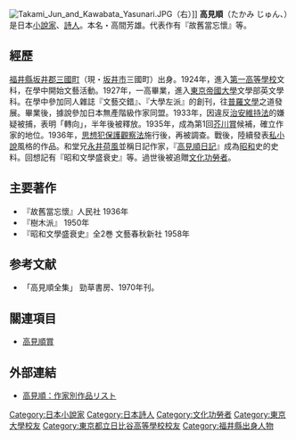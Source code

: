 [[File:Takami_Jun_and_Kawabata_Yasunari.JPG|thumb]]（右）]]
'''高見順'''（たかみ じゅん、{{bd|1907年|1月30日|1965年|8月17日|catIdx=Takami Jun}}）是日本[[小說家|小說家]]、[[詩人|詩人]]。本名・高間芳雄。代表作有『故舊當忘懷』等。

== 經歷 ==
[[福井縣|福井縣]][[坂井郡|坂井郡]][[三國町|三國町]]（現・[[坂井市|坂井市]]三國町）出身。1924年，進入[[舊制第一高等學校|第一高等學校]]文科，在學中開始文藝活動。1927年，一高畢業，進入[[東京帝國大學|東京帝國大學]]文學部英文學科。在學中參加同人雜誌『文藝交錯』、『大學左派』的創刊，往[[普羅文學|普羅文學]]之道發展。畢業後，據說參加日本無產階級作家同盟。1933年，因違反[[治安維持法|治安維持法]]的嫌疑被捕，表明「轉向」，半年後被釋放。1935年，成為第1回[[芥川賞|芥川賞]]候補，確立作家的地位。1936年，[[思想犯保護觀察法|思想犯保護觀察法]]施行後，再被調查。戰後，陸續發表[[私小說|私小說]]風格的作品。和堂兄[[永井荷風|永井荷風]]並稱日記作家，『[[高見順日記|高見順日記]]』成為[[昭和|昭和]]史的史料。回想記有『昭和文學盛衰史』等。過世後被追贈[[文化功勞者|文化功勞者]]。

== 主要著作 ==
* 『故舊當忘懷』人民社 1936年
* 『樹木派』 1950年
* 『昭和文學盛衰史』全2巻 文藝春秋新社 1958年

== 参考文献 ==
* 「高見順全集」 勁草書房、1970年刊。

== 關連項目 ==
* [[高見順賞|高見順賞]]

== 外部連結 ==
* [http://www.aozora.gr.jp/index_pages/person1823.html 高見順：作家別作品リスト] {{Wayback|url=http://www.aozora.gr.jp/index_pages/person1823.html |date=20170302213103 }}

{{DEFAULTSORT:Takami Jun}}
[[Category:日本小說家|Category:日本小說家]]
[[Category:日本詩人|Category:日本詩人]]
[[Category:文化功勞者|Category:文化功勞者]]
[[Category:東京大學校友|Category:東京大學校友]]
[[Category:東京都立日比谷高等學校校友|Category:東京都立日比谷高等學校校友]]
[[Category:福井縣出身人物|Category:福井縣出身人物]]